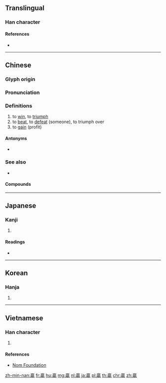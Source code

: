 {{character info/new}}
{{also|赢}}
==Translingual==

===Han character===
{{Han char|rn=154|rad=貝|as=13|sn=20|four=00217|canj=YNBUC,YRBBN|ids=⿵𣎆貝}}

====References====
* {{Han ref|kx=1212.330|dkj=36950|dj=1679.050|hdz=32125.020|uh=8D0F|ud=36111|bh=C4B9|bd=50361}}

----

==Chinese==
{{zh-forms|s=赢}}

===Glyph origin===
{{Han etym}}

===Pronunciation===
{{zh-pron
|m=yíng
|c=jeng4,jing4
|c_note=jeng4 - vernacular; jing4 - literary
|h=pfs=yàng
|md=
|mn=iâⁿ/êng
|mn_note=iâⁿ - vernacular; êng - literary
|mn-t=ian5
|w=3hhin
|ma=y
|mc=y
|oc=y
|cat=v
}}

===Definitions===
{{zh-hanzi}}

# to [[win]], to [[triumph]]
# to [[beat]], to [[defeat]] (someone), to triumph over
# to [[gain]] (profit)

====Antonyms====
* {{zh-l|輸}}

===See also===
* {{zh-l|勝}}

====Compounds====
{{der5
|{{zh-l|贏得}}
|{{zh-l|贏家}}
|{{zh-l|贏利}}
|{{zh-l|贏餘}}
}}

{{zh-cat|Beginning}}

----

==Japanese==

===Kanji===
{{ja-kanji|rs=亠20|grade=}}

# {{defn|lang=ja|sort=貝13}}

====Readings====
* {{ja-readings|on=[[えい]] (ei)|kun=[[あまり]] (amari)|nanori=}}

----

==Korean==

===Hanja===
{{ko-hanja|hangeul=영|eumhun=|mr=yŏng|y=yeng}}

# {{defn|lang=ko|sort=貝13}}

----

==Vietnamese==

===Han character===
{{vi-hantu|[[doanh]]|rs=貝13}}

# {{defn|lang=vi|sort=貝13}}

====References====
* [http://nomfoundation.org/common/nom_details.php?codepoint=8d0f Nom Foundation]

[[zh-min-nan:贏]]
[[fr:贏]]
[[hu:贏]]
[[mg:贏]]
[[nl:贏]]
[[ja:贏]]
[[pl:贏]]
[[th:贏]]
[[chr:贏]]
[[zh:贏]]